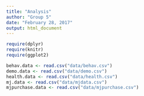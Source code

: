 ```yaml
---
title: "Analysis"
author: "Group 5"
date: "February 28, 2017"
output: html_document
---
```


```r
require(dplyr)
require(knitr)
require(ggplot2)

behav.data <- read.csv("data/behav.csv")
demo.data <- read.csv("data/demo.csv")
health.data <- read.csv("data/health.csv")
mj.data <- read.csv("data/mjdata.csv")
mjpurchase.data <- read.csv("data/mjpurchase.csv")

```
